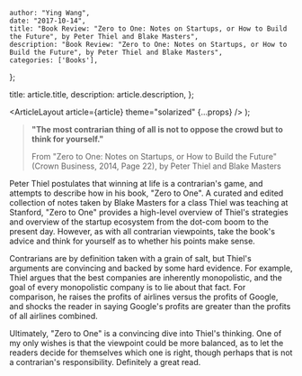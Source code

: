 
    author: "Ying Wang",
    date: "2017-10-14",
    title: "Book Review: "Zero to One: Notes on Startups, or How to Build the Future", by Peter Thiel and Blake Masters",
    description: "Book Review: "Zero to One: Notes on Startups, or How to Build the Future", by Peter Thiel and Blake Masters",
    categories: ['Books'],
};

  title: article.title,
  description: article.description,
};

  <ArticleLayout article={article} theme="solarized" {...props} />
);

> **"The most contrarian thing of all is not to oppose the crowd but to think for yourself."**
>
> From "Zero to One: Notes on Startups, or How to Build the Future" (Crown Business, 2014, Page 22), by Peter Thiel and Blake Masters

Peter Thiel postulates that winning at life is a contrarian's game, and attempts to describe how in his book, "Zero to One". A curated and edited collection of notes taken by Blake Masters for a class Thiel was teaching at Stanford, "Zero to One" provides a high-level overview of Thiel's strategies and overview of the startup ecosystem from the dot-com boom to the present day. However, as with all contrarian viewpoints, take the book's advice and think for yourself as to whether his points make sense.

Contrarians are by definition taken with a grain of salt, but Thiel's arguments are convincing and backed by some hard evidence. For example, Thiel argues that the best companies are inherently monopolistic, and the goal of every monopolistic company is to lie about that fact. For comparison, he raises the profits of airlines versus the profits of Google, and shocks the reader in saying Google's profits are greater than the profits of all airlines combined.

Ultimately, "Zero to One" is a convincing dive into Thiel's thinking. One of my only wishes is that the viewpoint could be more balanced, as to let the readers decide for themselves which one is right, though perhaps that is not a contrarian's responsibility. Definitely a great read.
